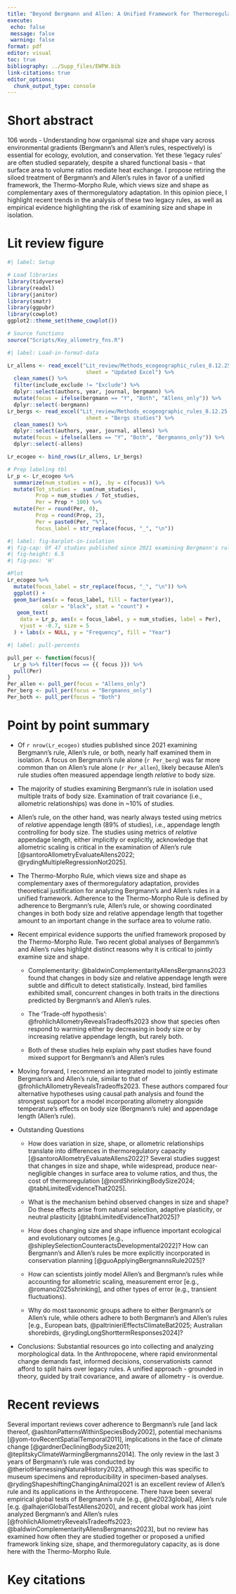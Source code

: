 ```yaml
---
title: "Beyond Bergmann and Allen: A Unified Framework for Thermoregulatory Morphology"
execute: 
 echo: false
 message: false
 warning: false 
format: pdf
editor: visual
toc: true
bibliography: ../Supp_files/EWPW.bib
link-citations: true
editor_options: 
  chunk_output_type: console
---
```


# Short abstract 

106 words - Understanding how organismal size and shape vary across environmental gradients (Bergmann’s and Allen’s rules, respectively) is essential for ecology, evolution, and conservation. Yet these 'legacy rules' are often studied separately, despite a shared functional basis – that surface area to volume ratios mediate heat exchange. I propose retiring the siloed treatment of Bergmann’s and Allen’s rules in favor of a unified framework, the Thermo-Morpho Rule, which views size and shape as complementary axes of thermoregulatory adaptation. In this opinion piece, I highlight recent trends in the analysis of these two legacy rules, as well as empirical evidence highlighting the risk of examining size and shape in isolation.

# Lit review figure

```r
#| label: Setup

# Load libraries
library(tidyverse)
library(readxl)
library(janitor)
library(smatr)
library(ggpubr)
library(cowplot)
ggplot2::theme_set(theme_cowplot())

# Source functions
source("Scripts/Key_allometry_fns.R")
```

```r
#| label: Load-in-format-data

Lr_allens <- read_excel("Lit_review/Methods_ecogeographic_rules_8.12.25.xlsx", 
                         sheet = "Updated Excel") %>% 
  clean_names() %>% 
  filter(include_exclude != "Exclude") %>%
  dplyr::select(authors, year, journal, bergmann) %>% 
  mutate(focus = ifelse(bergmann == "Y", "Both", "Allens_only")) %>% 
  dplyr::select(-bergmann)
Lr_bergs <- read_excel("Lit_review/Methods_ecogeographic_rules_8.12.25.xlsx", 
                         sheet = "Bergs studies") %>% 
  clean_names() %>% 
  dplyr::select(authors, year, journal, allens) %>% 
  mutate(focus = ifelse(allens == "Y", "Both", "Bergmanns_only")) %>% 
  dplyr::select(-allens)

Lr_ecogeo <- bind_rows(Lr_allens, Lr_bergs)

# Prep labeling tbl
Lr_p <- Lr_ecogeo %>% 
  summarize(num_studies = n(), .by = c(focus)) %>% 
  mutate(Tot_studies =  sum(num_studies), 
         Prop = num_studies / Tot_studies,
         Per = Prop * 100) %>% 
  mutate(Per = round(Per, 0),
         Prop = round(Prop, 2), 
         Per = paste0(Per, "%"),
         focus_label = str_replace(focus, "_", "\n"))
```

```r
#| label: fig-barplot-in-isolation
#| fig-cap: Of 47 studies published since 2021 examining Bergmann's rule, Allen's rule, or both, nearly half examined Bergmann's or Allen's rule in isolation. A focus on Bergmann's rule in isolation was much more common than focusing on Allen's rule in isolation, likely because Allen's rule is inherently multivariate. 
#| fig-height: 6.5
#| fig-pos: 'H' 

#Plot
Lr_ecogeo %>% 
  mutate(focus_label = str_replace(focus, "_", "\n")) %>% 
  ggplot() + 
  geom_bar(aes(x = focus_label, fill = factor(year)), 
           color = "black", stat = "count") + 
   geom_text(
    data = Lr_p, aes(x = focus_label, y = num_studies, label = Per),
    vjust = -0.7, size = 5
  ) + labs(x = NULL, y = "Frequency", fill = "Year")
```

```r
#| label: pull-percents

pull_per <- function(focus){
  Lr_p %>% filter(focus == {{ focus }}) %>% 
  pull(Per)
}
Per_allen <- pull_per(focus = "Allens_only")
Per_berg <- pull_per(focus = "Bergmanns_only")
Per_both <- pull_per(focus = "Both")
```

# Point by point summary

-   Of `r nrow(Lr_ecogeo)` studies published since 2021 examining Bergmann's rule, Allen's rule, or both, nearly half examined them in isolation. A focus on Bergmann's rule alone (`r Per_berg`) was far more common than on Allen's rule alone (`r Per_allen`), likely because Allen's rule studies often measured appendage length *relative* to body size.

-   The majority of studies examining Bergmann's rule in isolation used multiple traits of body size. Examination of trait covariance (i.e., allometric relationships) was done in \~10% of studies.

-   Allen's rule, on the other hand, was nearly always tested using metrics of *relative* appendage length (89% of studies), i.e., appendage length controlling for body size. The studies using metrics of *relative* appendage length, either implicitly or explicitly, acknowledge that allometric scaling is critical in the examination of Allen's rule [@santoroAllometryEvaluateAllens2022; @rydingMultipleRegressionNot2025].

-   The Thermo-Morpho Rule, which views size and shape as complementary axes of thermoregulatory adaptation, provides theoretical justification for analyzing Bergmann's and Allen's rules in a unified framework. Adherence to the Thermo-Morpho Rule is defined by adherence to Bergmann's rule, Allen’s rule, or showing coordinated changes in both body size and relative appendage length that together amount to an important change in the surface area to volume ratio.

-   Recent empirical evidence supports the unified framework proposed by the Thermo-Morpho Rule. Two recent global analyses of Bergammn's and Allen's rules highlight distinct reasons why it is critical to jointly examine size and shape.

    -   Complementarity: @baldwinComplementarityAllensBergmanns2023 found that changes in body size and relative appendage length were subtle and difficult to detect statistically. Instead, bird families exhibited small, concurrent changes in both traits in the directions predicted by Bergmann's and Allen's rules.

    -   The 'Trade-off hypothesis': @frohlichAllometryRevealsTradeoffs2023 show that species often respond to warming either by decreasing in body size or by increasing relative appendage length, but rarely both.

    -   Both of these studies help explain why past studies have found mixed support for Bergmann's and Allen's rules

-   Moving forward, I recommend an integrated model to jointly estimate Bergmann’s and Allen’s rule, similar to that of @frohlichAllometryRevealsTradeoffs2023. These authors compared four alternative hypotheses using causal path analysis and found the strongest support for a model incorporating allometry alongside temperature's effects on body size (Bergmann's rule) and appendage length (Allen's rule).

-   Outstanding Questions

    -   How does variation in size, shape, or allometric relationships translate into differences in thermoregulatory capacity [@santoroAllometryEvaluateAllens2022]? Several studies suggest that changes in size and shape, while widespread, produce near-negligible changes in surface area to volume ratios, and thus, the cost of thermoregulation [@nordShrinkingBodySize2024; @tabhLimitedEvidenceThat2025].

    -   What is the mechanism behind observed changes in size and shape? Do these effects arise from natural selection, adaptive plasticity, or neutral plasticity [@tabhLimitedEvidenceThat2025]?

    -   How does changing size and shape influence important ecological and evolutionary outcomes [e.g., @shipleySelectionCounteractsDevelopmental2022]? How can Bergmann's and Allen's rules be more explicitly incorporated in conservation planning [@guoApplyingBergmannsRule2025]?

    -   How can scientists jointly model Allen's and Bergmann's rules while accounting for allometric scaling, measurement error [e.g., @romano2025shrinking], and other types of error (e.g., transient fluctuations).

    -   Why do most taxonomic groups adhere to either Bergmann's or Allen's rule, while others adhere to both Bergmann's and Allen's rules [e.g., European bats, @paltrinieriEffectsClimateBat2025; Australian shorebirds, @rydingLongShorttermResponses2024]?

-   Conclusions: Substantial resources go into collecting and analyzing morphological data. In the Anthropocene, where rapid environmental change demands fast, informed decisions, conservationists cannot afford to split hairs over legacy rules. A unified approach - grounded in theory, guided by trait covariance, and aware of allometry - is overdue.

# Recent reviews

Several important reviews cover adherence to Bergmann's rule [and lack thereof, @ashtonPatternsWithinSpeciesBody2002], potential mechanisms [@yom-tovRecentSpatialTemporal2011], implications in the face of climate change [@gardnerDecliningBodySize2011; @teplitskyClimateWarmingBergmanns2014]. The only review in the last 3 years of Bergmann's rule was conducted by @theriotHarnessingNaturalHistory2023, although this was specific to museum specimens and reproducibility in specimen-based analyses. @rydingShapeshiftingChangingAnimal2021 is an excellent review of Allen's rule and its applications in the Anthropocene. There have been several empirical global tests of Bergmann's rule [e.g., @he2023global], Allen's rule [e.g. @alhajeriGlobalTestAllens2020], and recent global work has joint analyzed Bergmann's and Allen's rules [@frohlichAllometryRevealsTradeoffs2023; @baldwinComplementarityAllensBergmanns2023], but no review has examined how often they are studied together or proposed a unified framework linking size, shape, and thermoregulatory capacity, as is done here with the Thermo-Morpho Rule.

# Key citations
